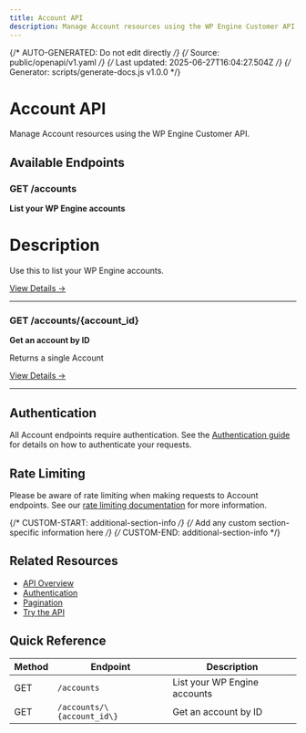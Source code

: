 ```yaml
---
title: Account API
description: Manage Account resources using the WP Engine Customer API
---
```


{/* AUTO-GENERATED: Do not edit directly */}
{/* Source: public/openapi/v1.yaml */}
{/* Last updated: 2025-06-27T16:04:27.504Z */}
{/* Generator: scripts/generate-docs.js v1.0.0 */}

# Account API

Manage Account resources using the WP Engine Customer API.

## Available Endpoints

### GET /accounts

**List your WP Engine accounts**

# Description
Use this to list your WP Engine accounts.


[View Details →](/api-reference/endpoints/account/list-accounts/)

---

### GET /accounts/\{account_id\}

**Get an account by ID**

Returns a single Account

[View Details →](/api-reference/endpoints/account/get-account/)

---


## Authentication

All Account endpoints require authentication. See the [Authentication guide](/api-reference/authentication/) for details on how to authenticate your requests.

## Rate Limiting

Please be aware of rate limiting when making requests to Account endpoints. See our [rate limiting documentation](/api-reference/overview/#rate-limiting) for more information.

{/* CUSTOM-START: additional-section-info */}
{/* Add any custom section-specific information here */}
{/* CUSTOM-END: additional-section-info */}

## Related Resources

- [API Overview](/api-reference/overview/)
- [Authentication](/api-reference/authentication/)
- [Pagination](/api-reference/pagination/)
- [Try the API](/try/playground/)

## Quick Reference

| Method | Endpoint | Description |
|--------|----------|-------------|
| GET | `/accounts` | List your WP Engine accounts |
| GET | `/accounts/\{account_id\}` | Get an account by ID |

